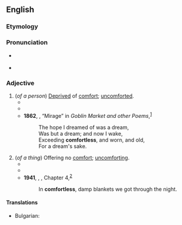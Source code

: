 ==English==

===Etymology===
{{suffix|en|comfort|less}}

===Pronunciation===
* {{a|UK}} {{IPA|en|/ˈkʌm.fət.ləs/}}
* {{a|US}} {{IPA|en|/ˈkʌm.fɚt.ləs/}}

===Adjective===
{{en-adj}}
# (''of a person'') [[deprive|Deprived]] of [[comfort]]; [[uncomforted]].
#* {{RQ:KJV|John|14|18|text=I will not leave you '''comfortless''': I will come to you.}}
#* {{RQ:Shakespeare Henry 8|II|3|text=The queen is '''comfortless''', and we forgetful<br>In our long absence: pray, do not deliver<br>What here you've heard to her.}}
#* '''1862''', {{w|Christina Rossetti}}, “Mirage” in ''Goblin Market and other Poems'',<sup>[http://www.gutenberg.org/cache/epub/16950/pg16950-images.html]</sup>
#*: The hope I dreamed of was a dream,
#*: Was but a dream; and now I wake,
#*: Exceeding '''comfortless''', and worn, and old,
#*: For a dream's sake.
# (''of a thing'') Offering no [[comfort]]; [[uncomforting]].
#* {{RQ:Shakespeare Titus|III|1|text=Alas, poor heart, that kiss is '''comfortless'''<br>As frozen water to a starved snake.}}
#* {{RQ:Mary Shelley Frankenstein|V|text=I did not dare return to the apartment which I inhabited, but felt impelled to hurry on, although drenched by the rain which poured from a black and '''comfortless''' sky.}}
#* '''1941''', {{w|Emily Carr}}, ''{{w|Klee Wyck}}'', Chapter 4,<sup>[http://www.gutenberg.net.au/ebooks01/0100131h.html]</sup>
#*: In '''comfortless''', damp blankets we got through the night.
====Translations====
{{trans-top|[[deprive|Deprived]] of [[comfort]]}}
* Bulgarian: {{t+|bg|безутешен}}
{{trans-mid}}

{{trans-bottom}}